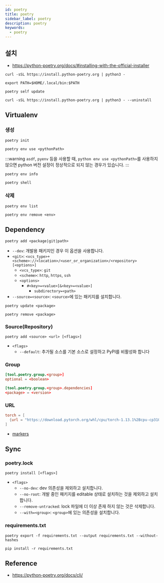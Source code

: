 ```yaml
---
id: poetry
title: poetry
sidebar_label: poetry
description: poetry
keywords:
  - poetry
---
```


## 설치

- https://python-poetry.org/docs/#installing-with-the-official-installer

```shell
curl -sSL https://install.python-poetry.org | python3 -
```

```shell title=".zshrc"
export PATH=$HOME/.local/bin:$PATH
```

```shell
poetry self update
```

```shell
curl -sSL https://install.python-poetry.org | python3 - --uninstall
```

## Virtualenv

### 생성

```shell
poetry init
```

```shell
poetry env use <pythonPath>
```

:::warning
`asdf`, `pyenv` 등을 사용할 때, `python env use <pythonPath>`를 사용하지 않으면 python 버전 설정이 정상적으로 되지 않는 경우가 있습니다.
:::

```shell
poetry env info
```

```shell
poetry shell
```

### 삭제

```shell
poetry env list
```

```shell
poetry env remove <env>
```

## Dependency

```shell
poetry add <package|git|path>
```

- `--dev`: 개발용 패키지인 경우 이 옵션을 사용합니다.
- `<git>`: `<vcs_type>+<scheme>://<location>/<user_or_organization>/<repository>[<options>]`
  - `<vcs_type>`: `git`
  - `<scheme>`: `http`, `https`, `ssh`
  - `<options>`
    - `#<key>=<value>[&<key>=<value>]`
      - `subdirectory=<path>`
- `--source=<source>`: `<source>`에 있는 패키지를 설치합니다.

```shell
poetry update <package>
```

```shell
poetry remove <package>
```

### Source(Repository)

```shell
poetry add <source> <url> [<flags>]
```

- `<flags>`
  - `--default`: 추가될 소스를 기본 소스로 설정하고 PyPI를 비활성화 합니다

### Group

```toml title="pyproject.toml"
[tool.poetry.group.<group>]
optional = <boolean>

[tool.poetry.group.<group>.dependencies]
<package> = <version>
```

### URL

```toml title="pyproject.toml"
torch = [
  {url = "https://download.pytorch.org/whl/cpu/torch-1.13.1%2Bcpu-cp310-cp310-linux_x86_64.whl", markers = "sys_platform == 'linux'"},
]
```

- [markers](https://peps.python.org/pep-0508/#environment-markers)

## Sync

### poetry.lock

```shell
poetry install [<flags>]
```

- `<flags>`
  - `--no-dev`: dev 의존성을 제외하고 설치합니다.
  - `--no-root`: 개발 중인 패키지를 editable 상태로 설치하는 것을 제외하고 설치합니다.
  - `--remove-untracked`: lock 파일에 더 이상 존재 하지 않는 것은 삭제합니다.
  - `--with=<group>`: `<group>`에 있는 의존성을 설치합니다.

### requirements.txt

```shell
poetry export -f requirements.txt --output requirements.txt --without-hashes
```

```shell
pip install -r requirements.txt
```

## Reference

- https://python-poetry.org/docs/cli/
